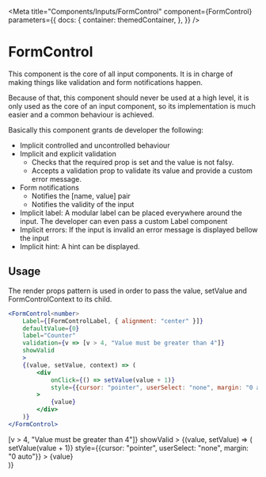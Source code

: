 
<Meta
    title="Components/Inputs/FormControl"
    component={FormControl}
    parameters={{
        docs: {
            container: themedContainer,
        },
    }}
/>

# FormControl

This component is the core of all input components. It is in charge of making things like validation and form notifications happen.

Because of that, this component should never be used at a high level, it is only used as the core of an input component, so its implementation is much easier and a common behaviour is achieved.

Basically this component grants de developer the following:


* Implicit controlled and uncontrolled behaviour
* Implicit and explicit validation
  * Checks that the required prop is set and the value is not falsy.
  * Accepts a validation prop to validate its value and provide a custom error message.
* Form notifications
  * Notifies the [name, value] pair
  * Notifies the validity of the input
* Implicit label: A modular label can be placed everywhere around the input. The developer can even pass a custom Label component
* Implicit errors: If the input is invalid an error message is displayed bellow the input
* Implicit hint: A hint can be displayed.

## Usage

The render props pattern is used in order to pass the value, setValue and FormControlContext to its child.

````jsx
<FormControl<number>
    Label={[FormControlLabel, { alignment: "center" }]}
    defaultValue={0}
    label="Counter"
    validation={v => [v > 4, "Value must be greater than 4"]}
    showValid
    >
    {(value, setValue, context) => (
        <div
            onClick={() => setValue(value + 1)}
            style={{cursor: "pointer", userSelect: "none", margin: "0 auto"}}
        >
            {value}
        </div>
    )}
</FormControl>
````

<Canvas>
    <Row justifyContent="center">
        <FormControl
            Label={[FormControlLabel, { alignment: "center" }]}
            defaultValue={0}
            label="Counter"
            validation={v => [v > 4, "Value must be greater than 4"]}
            showValid
            >
            {(value, setValue) => (
                <div
                    onClick={() => setValue(value + 1)}
                    style={{cursor: "pointer", userSelect: "none", margin: "0 auto"}}
                >
                    {value}
                </div>
            )}
        </FormControl>
    </Row>
</Canvas>
